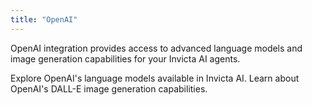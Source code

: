 ```yaml
---
title: "OpenAI"
---
```


OpenAI integration provides access to advanced language models and image generation capabilities for your Invicta AI agents.

<CardGroup cols={2}>
  <Card title="OpenAI LLMs" icon="robot" href="/basics/available-llms">
    Explore OpenAI's language models available in Invicta AI.
  </Card>
  <Card
    title="OpenAI Image Generation"
    icon="image"
    href="/tools/image-generation#dalle-image-generator"
  >
    Learn about OpenAI's DALL-E image generation capabilities.
  </Card>
</CardGroup>
